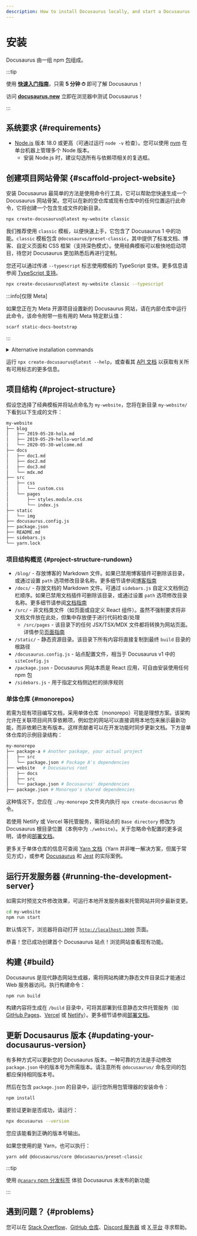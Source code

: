 ```yaml
---
description: How to install Docusaurus locally, and start a Docusaurus site in no time.
---
```


# 安装


Docusaurus 由一组 npm [包](https://github.com/facebook/docusaurus/tree/main/packages)组成。

:::tip

使用 **[快速入门指南](introduction.mdx#fast-track)**，只需 **5 分钟 ⏱** 即可了解 Docusaurus！

访问 **[docusaurus.new](https://docusaurus.new)** 立即在浏览器中测试 Docusaurus！

:::

## 系统要求 {#requirements}

- [Node.js](https://nodejs.org/en/download/) 版本 18.0 或更高（可通过运行 `node -v` 检查）。您可以使用 [nvm](https://github.com/nvm-sh/nvm) 在单台机器上管理多个 Node 版本。
  - 安装 Node.js 时，建议勾选所有与依赖项相关的复选框。

## 创建项目网站骨架 {#scaffold-project-website}

安装 Docusaurus 最简单的方法是使用命令行工具，它可以帮助您快速生成一个 Docusaurus 网站骨架。您可以在新的空仓库或现有仓库中的任何位置运行此命令，它将创建一个包含生成文件的新目录。

```bash
npx create-docusaurus@latest my-website classic
```

我们推荐使用 `classic` 模板，以便快速上手，它包含了 Docusaurus 1 中的功能。`classic` 模板包含 `@docusaurus/preset-classic`，其中提供了标准文档、博客、自定义页面和 CSS 框架（支持深色模式）。使用经典模板可以极快地启动项目，待您对 Docusaurus 更加熟悉后再进行定制。

您还可以通过传递 `--typescript` 标志使用模板的 TypeScript 变体。更多信息请参阅 [TypeScript 支持](./typescript-support.mdx)。

```bash
npx create-docusaurus@latest my-website classic --typescript
```

:::info[仅限 Meta]

如果您正在为 Meta 开源项目设置新的 Docusaurus 网站，请在内部仓库中运行此命令，该命令附带一些有用的 Meta 特定默认值：

```bash
scarf static-docs-bootstrap
```

:::

<details>
  <summary>Alternative installation commands</summary>

You can also initialize a new project using your preferred project manager:

```bash npm2yarn
npm init docusaurus
```

</details>

运行 `npx create-docusaurus@latest --help`，或查看其 [API 文档](./api/misc/create-docusaurus.mdx) 以获取有关所有可用标志的更多信息。

## 项目结构 {#project-structure}

假设您选择了经典模板并将站点命名为 `my-website`，您将在新目录 `my-website/` 下看到以下生成的文件：

```bash
my-website
├── blog
│   ├── 2019-05-28-hola.md
│   ├── 2019-05-29-hello-world.md
│   └── 2020-05-30-welcome.md
├── docs
│   ├── doc1.md
│   ├── doc2.md
│   ├── doc3.md
│   └── mdx.md
├── src
│   ├── css
│   │   └── custom.css
│   └── pages
│       ├── styles.module.css
│       └── index.js
├── static
│   └── img
├── docusaurus.config.js
├── package.json
├── README.md
├── sidebars.js
└── yarn.lock
```

### 项目结构概览 {#project-structure-rundown}

- `/blog/` - 存放博客的 Markdown 文件。如果已禁用博客插件可删除该目录，或通过设置 `path` 选项修改目录名称。更多细节请参阅[博客指南](blog.mdx)
- `/docs/` - 存放文档的 Markdown 文件。可通过 `sidebars.js` 自定义文档侧边栏顺序。如果已禁用文档插件可删除该目录，或通过设置 `path` 选项修改目录名称。更多细节请参阅[文档指南](./guides/docs/docs-introduction.mdx)
- `/src/` - 非文档类文件（如页面或自定义 React 组件）。虽然不强制要求将非文档文件放在此处，但集中存放便于进行代码检查/处理
  - `/src/pages` - 该目录下的任何 JSX/TSX/MDX 文件都将转换为网站页面。详情参见[页面指南](guides/creating-pages.mdx)
- `/static/` - 静态资源目录。该目录下所有内容将直接复制到最终 `build` 目录的根路径
- `/docusaurus.config.js` - 站点配置文件，相当于 Docusaurus v1 中的 `siteConfig.js`
- `/package.json` - Docusaurus 网站本质是 React 应用，可自由安装使用任何 npm 包
- `/sidebars.js` - 用于指定文档侧边栏的排序规则

### 单体仓库 {#monorepos}

若需为现有项目编写文档，采用单体仓库（monorepo）可能是理想方案。该架构允许在关联项目间共享依赖项，例如您的网站可以直接调用本地包来展示最新功能，而非依赖已发布版本。这样贡献者可以在开发功能时同步更新文档。下方是单体仓库的示例目录结构：

```bash
my-monorepo
├── package-a # Another package, your actual project
│   ├── src
│   └── package.json # Package A's dependencies
├── website   # Docusaurus root
│   ├── docs
│   ├── src
│   └── package.json # Docusaurus' dependencies
├── package.json # Monorepo's shared dependencies
```

这种情况下，您应在 `./my-monorepo` 文件夹内执行 `npx create-docusaurus` 命令。

若使用 Netlify 或 Vercel 等托管服务，需将站点的 `Base directory` 修改为 Docusaurus 根目录位置（本例中为 `./website`）。关于忽略命令配置的更多说明，请参阅[部署文档](./deployment.mdx#deploying-to-netlify)。

更多关于单体仓库的信息可查阅 [Yarn 文档](https://yarnpkg.com/features/workspaces)（Yarn 并非唯一解决方案，但属于常见方式），或参考 [Docusaurus](https://github.com/facebook/docusaurus) 和 [Jest](https://github.com/facebook/jest) 的实际案例。

## 运行开发服务器 {#running-the-development-server}

如需实时预览文件修改效果，可运行本地开发服务器来托管网站并同步最新变更。

```bash npm2yarn
cd my-website
npm run start
```

默认情况下，浏览器将自动打开 [`http://localhost:3000`](http://localhost:3000) 页面。

恭喜！您已成功创建首个 Docusaurus 站点！浏览网站查看现有功能。

## 构建 {#build}

Docusaurus 是现代静态网站生成器，需将网站构建为静态文件目录后才能通过 Web 服务器访问。执行构建命令：

```bash npm2yarn
npm run build
```

构建内容将生成在 `/build` 目录中，可将其部署到任意静态文件托管服务（如 [GitHub Pages](https://pages.github.com/)、[Vercel](https://vercel.com/) 或 [Netlify](https://www.netlify.com/)）。更多细节请参阅[部署文档](deployment.mdx)。

## 更新 Docusaurus 版本 {#updating-your-docusaurus-version}

有多种方式可以更新您的 Docusaurus 版本。一种可靠的方法是手动修改 `package.json` 中的版本号为所需版本。请注意所有 `@docusaurus/` 命名空间的包都应保持相同版本号。


<UpgradeGuide />

然后在包含 `package.json` 的目录中，运行您所用包管理器的安装命令：

```bash npm2yarn
npm install
```

要验证更新是否成功，请运行：

```bash
npx docusaurus --version
```

您应该能看到正确的版本号输出。

如果您使用的是 Yarn，也可以执行：

```bash
yarn add @docusaurus/core @docusaurus/preset-classic
```

:::tip

使用 [`@canary` npm 分发标签](/community/canary) 体验 Docusaurus 未发布的新功能

:::

## 遇到问题？ {#problems}

您可以在 [Stack Overflow](https://stackoverflow.com/questions/tagged/docusaurus)、[GitHub 仓库](https://github.com/facebook/docusaurus)、[Discord 服务器](https://discordapp.com/invite/docusaurus) 或 [X 平台](https://x.com/docusaurus) 寻求帮助。